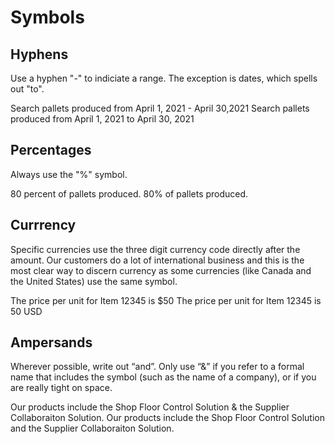 # Symbols

## Hyphens

Use a hyphen "-" to indiciate a range. The exception is dates, which spells out "to".

<NoExample>
  Search pallets produced from April 1, 2021 - April 30,2021
</NoExample>
<YesExample>
  Search pallets produced from April 1, 2021 to April 30, 2021
</YesExample>

## Percentages

Always use the "%" symbol.

<NoExample>80 percent of pallets produced.</NoExample>
<YesExample>80% of pallets produced.</YesExample>

## Currrency

Specific currencies use the three digit currency code directly after the amount. Our customers do a lot of international business and this is the most clear way to discern currency as some currencies (like Canada and the United States) use the same symbol.

<NoExample>The price per unit for Item 12345 is $50</NoExample>
<YesExample>The price per unit for Item 12345 is 50 USD</YesExample>

## Ampersands

Wherever possible, write out “and”. Only use “&” if you refer to a formal name that includes the symbol (such as the name of a company), or if you are really tight on space.

<NoExample>
  Our products include the Shop Floor Control Solution & the Supplier Collaboraiton Solution.
</NoExample>
<YesExample>
  Our products include the Shop Floor Control Solution and the Supplier Collaboraiton Solution.
</YesExample>
